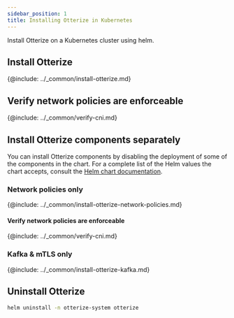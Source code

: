 ```yaml
---
sidebar_position: 1
title: Installing Otterize in Kubernetes
---
```


Install Otterize on a Kubernetes cluster using helm.
## Install Otterize
{@include: ../_common/install-otterize.md}

## Verify network policies are enforceable
{@include: ../_common/verify-cni.md}

## Install Otterize components separately
You can install Otterize components by disabling the deployment of some of the components in the chart.
For a complete list of the Helm values the chart accepts, consult the [Helm chart documentation](/components/otterize/helm-chart).

### Network policies only
{@include: ../_common/install-otterize-network-policies.md}

#### Verify network policies are enforceable
{@include: ../_common/verify-cni.md}

### Kafka & mTLS only
{@include: ../_common/install-otterize-kafka.md}


## Uninstall Otterize
```bash
helm uninstall -n otterize-system otterize
```